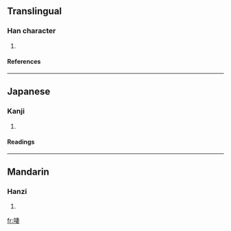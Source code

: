 ==Translingual==
===Han character===
{{Han char|rn=30|rad=口|as=08|sn=11|four=|canj=口十中女 (RJLV)}}
# {{defn|Han}}
====References====
{{Han ref|kx=0196.100|dkj=03830|dj=0417.090|hdz=10639.030|uh=555B|ud=21851}}
----
==Japanese==
===Kanji===
{{ja-kanji|grade=|rs=口08}}
# {{defn|Japanese}} 
====Readings====
{{ja-readings|on=[[さい]] (sai), [[せ]] (se)|kun=[[なめる]] (nameru)}}
----
==Mandarin==
===Hanzi===
{{cmn-hanzi|pin=[[cuì]] (cui4), [[è]] (e4), [[yā]] (ya1), [[yǎ]] (ya3)|wg=ts'ui<sup>4</sup>, o<sup>4</sup>, ya<sup>1</sup>, ya<sup>3</sup>}}
# {{defn|Mandarin}}

[[fr:啛]]